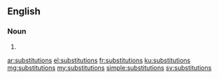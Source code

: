 ==English==

===Noun===
{{head|en|plural}}

# {{plural of|substitution|lang=en|nocat=1}}

[[ar:substitutions]]
[[el:substitutions]]
[[fr:substitutions]]
[[ku:substitutions]]
[[mg:substitutions]]
[[my:substitutions]]
[[simple:substitutions]]
[[sv:substitutions]]